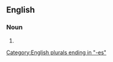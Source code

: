 ==English==

===Noun===
{{head|en|noun form}}

# {{plural of|en|governess}}

[[Category:English plurals ending in "-es"]]